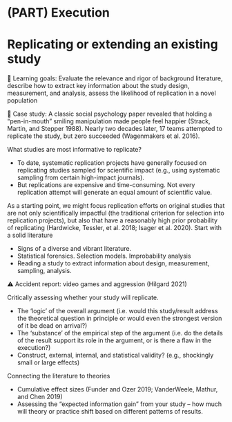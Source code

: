 # (PART) Execution {-}

# Replicating or extending an existing study {#selection}

::: {.learning-goals}
🍎 Learning goals: Evaluate the relevance and rigor of background literature, describe how to extract key information about the study design, measurement, and analysis, assess the likelihood of replication in a novel population
:::

::: {.case-study}
🔬 Case study: A classic social psychology paper revealed that holding a “pen-in-mouth” smiling manipulation made people feel happier (Strack, Martin, and Stepper 1988). Nearly two decades later, 17 teams attempted to replicate the study, but zero succeeded (Wagenmakers et al. 2016).
:::

What studies are most informative to replicate?

- To date, systematic replication projects have generally focused on replicating studies sampled for scientific impact (e.g., using systematic sampling from certain high-impact journals). 
- But replications are expensive and time-consuming. Not every replication attempt will generate an equal amount of scientific value.

As a starting point, we might focus replication efforts on original studies that are not only scientifically impactful (the traditional criterion for selection into replication projects), but also that have a reasonably high prior probability of replicating (Hardwicke, Tessler, et al. 2018; Isager et al. 2020). Start with a solid literature

- Signs of a diverse and vibrant literature. 
- Statistical forensics. Selection models. Improbability analysis
- Reading a study to extract information about design, measurement, sampling, analysis.

::: {.accident-report}
⚠️ Accident report: video games and aggression (Hilgard 2021)
:::

Critically assessing whether your study will replicate. 

- The ‘logic’ of the overall argument (i.e. would this study/result address the theoretical question in principle or would even the strongest version of it be dead on arrival?)
- The ‘substance’ of the empirical step of the argument (i.e. do the details of the result support its role in the argument, or is there a flaw in the execution?)
- Construct, external, internal, and statistical validity? (e.g., shockingly small or large effects)

Connecting the literature to theories

- Cumulative effect sizes (Funder and Ozer 2019; VanderWeele, Mathur, and Chen 2019)
- Assessing the “expected information gain” from your study – how much will theory or practice shift based on different patterns of results. 
